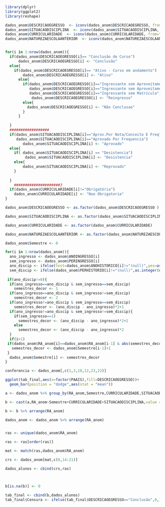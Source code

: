```r
library(dplyr)
library(ggplot2)
library(reshape)

dados_anom$DESCRICAOEGRESSO  <- iconv(dados_anom$DESCRICAOEGRESSO, from="UTF-8", to="latin1//TRANSLIT")
dados_anom$SITUACAODISCIPLINA  <- iconv(dados_anom$SITUACAODISCIPLINA, from="UTF-8", to="latin1//TRANSLIT")
dados_anom$CURRICULARIDADE  <- iconv(dados_anom$CURRICULARIDADE, from="UTF-8", to="latin1//TRANSLIT")
dados_anom$NATUREZAESCOLAANTERIOR  <- iconv(dados_anom$NATUREZAESCOLAANTERIOR, from="UTF-8", to="latin1//TRANSLIT")


for(i in 1:nrow(dados_anom)){
  if(dados_anom$DESCRICAOEGRESSO[i]== "Conclusão de Curso")
      dados_anom$DESCRICAOEGRESSO[i] <- "Conclusão"
  else{
    if(dados_anom$DESCRICAOEGRESSO[i]== "Ativo - Curso em andamento")
        dados_anom$DESCRICAOEGRESSO[i] <- "Ativo"
      else{
        if(dados_anom$DESCRICAOEGRESSO[i]=="Ingressante sem Aproveitamento/Matrícula" | 
           dados_anom$DESCRICAOEGRESSO[i]=="Ingressante sem Aproveitamento" |
           dados_anom$DESCRICAOEGRESSO[i]=="Ingressante sem Matrícula")
            dados_anom$DESCRICAOEGRESSO[i] <- "Reingresso"
        else{
          dados_anom$DESCRICAOEGRESSO[i] <- "Não Conclusao"
        }
      }
    
  }
  ##################
  if(dados_anom$SITUACAODISCIPLINA[i]=="Aprov.Por Nota/Conceito E Freq" | 
     dados_anom$SITUACAODISCIPLINA[i]=="Aprovado Por Frequencia")
        dados_anom$SITUACAODISCIPLINA[i] <- "Aprovado"
  else{
    if( dados_anom$SITUACAODISCIPLINA[i] == "Desistencia")
         dados_anom$SITUACAODISCIPLINA[i] <- "Desistencia"
    else{
        dados_anom$SITUACAODISCIPLINA[i] <- "Reprovado"
    }
    
  }
    #####################3
  if(dados_anom$CURRICULARIDADE[i]!="Obrigatória")
    dados_anom$CURRICULARIDADE[i] <- "Nao Obrigatoria"
}

dados_anom$DESCRICAOEGRESSO <- as.factor(dados_anom$DESCRICAOEGRESSO )

dados_anom$SITUACAODISCIPLINA <- as.factor(dados_anom$SITUACAODISCIPLINA)

dados_anom$CURRICULARIDADE <- as.factor(dados_anom$CURRICULARIDADE)

dados_anom$NATUREZAESCOLAANTERIOR <- as.factor(dados_anom$NATUREZAESCOLAANTERIOR)

```



```r

dados_anom$Semestre <- 0

for(i in 1:nrow(dados_anom)){
  ano_ingresso <- dados_anom$ANOINGRESSO[i]
  sem_ingresso <- dados_anom$PERINGRESSO[i]
  ano_discip <- ifelse(test=dados_anom$ANOHISTORICO[i]!="(null)",yes=as.integer(dados_anom$ANOHISTORICO[i]),no=0)
  sem_discip <- ifelse(dados_anom$PERHISTORIO[i]!="(null)",as.integer(dados_anom$PERHISTORIO[i]),0)
  
 if(ano_discip!=0){
  if(ano_ingresso==ano_discip & sem_ingresso==sem_discip)
    semestres_decor <- 1
  if(ano_ingresso==ano_discip & sem_ingresso!=sem_discip)
    semestres_decor <- 2
  if(ano_ingresso!=ano_discip & sem_ingresso==sem_discip)
    semestres_decor <- (ano_discip - ano_ingresso)*2+1
  if(ano_ingresso!=ano_discip & sem_ingresso!=sem_discip){
    if(sem_ingresso==1)
      semestres_decor <- (ano_discip - ano_ingresso)*2+2
    else
      semestres_decor <- (ano_discip - ano_ingresso)*2
  }
  if(i>1)
 if(dados_anom$RA_anom[i]==dados_anom$RA_anom[i-1] & abs(semestres_decor-dados_anom$Semestre[i-1])>1 )
   semestres_decor <- dados_anom$Semestre[i-1]+1
 }
  dados_anom$Semestre[i] <- semestres_decor
}

conferencia <- dados_anom[,c(1,3,10,12,23,22)]

```



```r
ggplot(tab_final,aes(x=factor(PAAIS),fill=DESCRICAOEGRESSO))+
  geom_bar(position = "dodge",aes(stat = "mean"))
```

```r
a <- dados_anom %>% group_by(RA_anom,Semestre,CURRICULARIDADE,SITUACAODISCIPLINA) %>% count()

b <- cast(a,RA_anom~Semestre+CURRICULARIDADE+SITUACAODISCIPLINA,value = 'n')

b <- b %>% arrange(RA_anom)

dados_anom <- dados_anom %>% arrange(RA_anom)


ras <- unique(dados_anom$RA_anom)

ras <- ras[order(ras)]

mat <- match(ras,dados_anom$RA_anom)

crs <- dados_anom[mat,c(8,14:21)]

dados_alunos <- cbind(crs,ras)



b[is.na(b)] <- 0

tab_final <- cbind(b,dados_alunos)
tab_final$Censura <- ifelse(tab_final$DESCRICAOEGRESSO=="Conclusão",0,1)

```

```r

```


